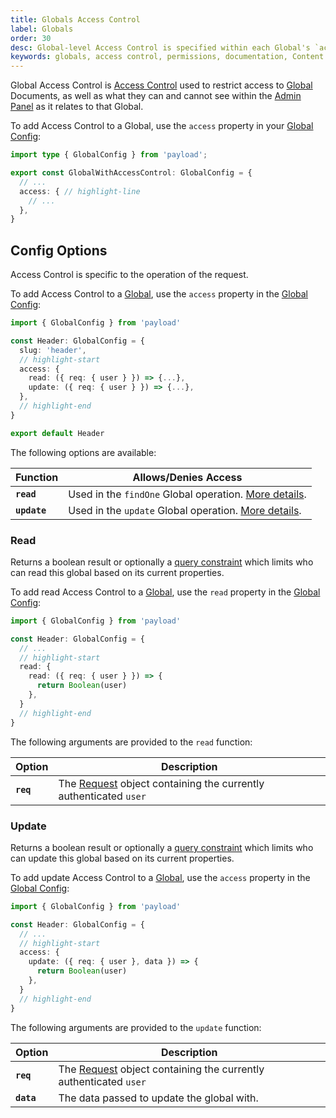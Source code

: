 ```yaml
---
title: Globals Access Control
label: Globals
order: 30
desc: Global-level Access Control is specified within each Global's `access` property and allows you to define which users can read or update Globals.
keywords: globals, access control, permissions, documentation, Content Management System, cms, headless, javascript, node, react, nextjs
---
```


Global Access Control is [Access Control](../access-control) used to restrict access to [Global](../globals/overview) Documents, as well as what they can and cannot see within the [Admin Panel](../admin/overview) as it relates to that Global.

To add Access Control to a Global, use the `access` property in your [Global Config](../configuration/globals):

```ts
import type { GlobalConfig } from 'payload';

export const GlobalWithAccessControl: GlobalConfig = {
  // ...
  access: { // highlight-line
    // ...
  },
}
```

## Config Options

Access Control is specific to the operation of the request.

To add Access Control to a [Global](../configuration/globals), use the `access` property in the [Global Config](../globals/overview):

```ts
import { GlobalConfig } from 'payload'

const Header: GlobalConfig = {
  slug: 'header',
  // highlight-start
  access: {
    read: ({ req: { user } }) => {...},
    update: ({ req: { user } }) => {...},
  },
  // highlight-end
}

export default Header
```

The following options are available:

| Function                | Allows/Denies Access                   |
| ----------------------- | -------------------------------------- |
| **`read`**     | Used in the `findOne` Global operation. [More details](#read). |
| **`update`** | Used in the `update` Global operation. [More details](#update). |

### Read

Returns a boolean result or optionally a [query constraint](../queries/overview) which limits who can read this global based on its current properties.

To add read Access Control to a [Global](../configuration/globals), use the `read` property in the [Global Config](../globals/overview):

```ts
import { GlobalConfig } from 'payload'

const Header: GlobalConfig = {
  // ...
  // highlight-start
  read: {
    read: ({ req: { user } }) => {
      return Boolean(user)
    },
  }
  // highlight-end
}
```

The following arguments are provided to the `read` function:

| Option    | Description                                                                |
| --------- | -------------------------------------------------------------------------- |
| **`req`** | The [Request](https://developer.mozilla.org/en-US/docs/Web/API/Request) object containing the currently authenticated `user` |

### Update

Returns a boolean result or optionally a [query constraint](../queries/overview) which limits who can update this global based on its current properties.

To add update Access Control to a [Global](../configuration/globals), use the `access` property in the [Global Config](../globals/overview):

```ts
import { GlobalConfig } from 'payload'

const Header: GlobalConfig = {
  // ...
  // highlight-start
  access: {
    update: ({ req: { user }, data }) => {
      return Boolean(user)
    },
  }
  // highlight-end
}
```

The following arguments are provided to the `update` function:

| Option     | Description                                                                |
| ---------- | -------------------------------------------------------------------------- |
| **`req`**  | The [Request](https://developer.mozilla.org/en-US/docs/Web/API/Request) object containing the currently authenticated `user` |
| **`data`** | The data passed to update the global with.                                 |
